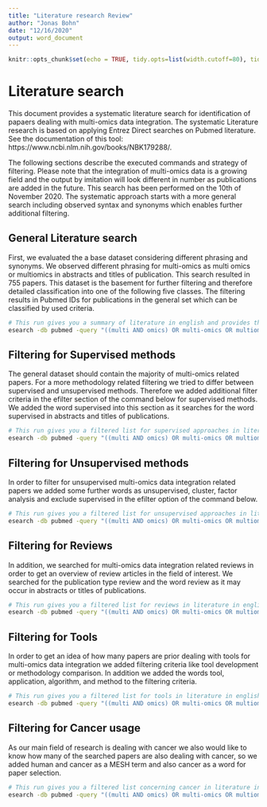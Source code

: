 ```yaml
---
title: "Literature research Review"
author: "Jonas Bohn"
date: "12/16/2020"
output: word_document
---
```


```r
knitr::opts_chunk$set(echo = TRUE, tidy.opts=list(width.cutoff=80), tidy=TRUE)
```

# Literature search

This document provides a systematic literature search for identification of papaers dealing with multi-omics data integration.
The systematic Literature research is based on applying Entrez Direct searches on Pubmed literature.
See the documentation of this tool: https://www.ncbi.nlm.nih.gov/books/NBK179288/.

The following sections describe the executed commands and strategy of filtering.
Please note that the integration of multi-omics data is a growing field and the output by imitation will look different in number as publications are added in the future. This search has been performed on the 10th of November 2020. The systematic approach starts with a more general search including observed syntax and synonyms which enables further additional filtering.


## General Literature search

First, we evaluated the a base dataset considering different phrasing and synonyms.
We observed different phrasing for multi-omics as multi omics or multiomics in abstracts and titles of publication. 
This search resulted in 755 papers. This dataset is the basement for further filtering and therefore detailed classification into one of the following five classes. The filtering results in Pubmed IDs for publications in the general set which can be classified by used criteria.

```bash
# This run gives you a summary of literature in english and provides the Pubmed ID, title, and publication date
esearch -db pubmed -query "((multi AND omics) OR multi-omics OR multiomics OR (multivariate AND genomic) OR (Algorithms AND integrative AND Cluster AND Analysis)) AND data AND integration" | efilter -query "english [LANG]" | efetch -format docsum | xtract -pattern DocumentSummary -element Id Title PubDate 
```


## Filtering for Supervised methods

The general dataset should contain the majority of multi-omics related papers. For a more methodology related filtering we tried to differ between supervised and unsupervised methods. Therefore we added additional filter criteria in the efilter section of the command below for supervised methods. We added the word supervised into this section as it searches for the word supervised in abstracts and titles of publications.

```bash
# This run gives you a filtered list for supervised approaches in literature in english and provides Pubmed IDs 
esearch -db pubmed -query "((multi AND omics) OR multi-omics OR multiomics OR (multivariate AND genomic) OR (Algorithms AND integrative AND Cluster AND Analysis)) AND data AND integration" | efilter -query "english [LANG] AND supervised" | efetch  
```


## Filtering for Unsupervised methods

In order to filter for unsupervised multi-omics data integration related papers we added some further words as unsupervised, cluster, factor analysis and exclude supervised in the efilter option of the command below. 

```bash
# This run gives you a filtered list for unsupervised approaches in literature in english and provides Pubmed IDs 
esearch -db pubmed -query "((multi AND omics) OR multi-omics OR multiomics OR (multivariate AND genomic) OR (Algorithms AND integrative AND Cluster AND Analysis)) AND data AND integration" | efilter -query " english [LANG] AND (unsupervised OR cluster OR (Factor AND Analysis) NOT supervised)" | efetch 
```


## Filtering for Reviews

In addition, we searched for multi-omics data integration related reviews in order to get an overview of review articles in the field of interest. We searched for the publication type review and the word review as it may occur in abstracts or titles of publications.

```bash
# This run gives you a filtered list for reviews in literature in english and provides Pubmed IDs 
esearch -db pubmed -query "((multi AND omics) OR multi-omics OR multiomics OR (multivariate AND genomic) OR (Algorithms AND integrative AND Cluster AND Analysis)) AND data AND integration" | efilter -query "english [LANG] AND (review [PTYP] OR review)" | efetch  
```


## Filtering for Tools

In order to get an idea of how many papers are prior dealing with tools for multi-omics data integration we added filtering criteria like tool development or methodology comparison. In addition we added the words tool, application, algorithm, and method to the filtering criteria.

```bash
# This run gives you a filtered list for tools in literature in english and provides Pubmed IDs 
esearch -db pubmed -query "((multi AND omics) OR multi-omics OR multiomics OR (multivariate AND genomic) OR (Algorithms AND integrative AND Cluster AND Analysis)) AND data AND integration" | efilter -query "english [LANG] AND (Tool OR Application OR Algorithm OR method)" | efetch 
```


## Filtering for Cancer usage

As our main field of research is dealing with cancer we also would like to know how many of the searched papers are also dealing with cancer, so we added human and cancer as a MESH term and also cancer as a word for paper selection.

```bash
# This run gives you a filtered list concerning cancer in literature in english and provides Pubmed IDs 
esearch -db pubmed -query "((multi AND omics) OR multi-omics OR multiomics OR (multivariate AND genomic) OR (Algorithms AND integrative AND Cluster AND Analysis)) AND data AND integration" | efilter -query " english [LANG] AND ((humans [MESH] AND cancer [MESH]) OR cancer)" | efetch 
```


